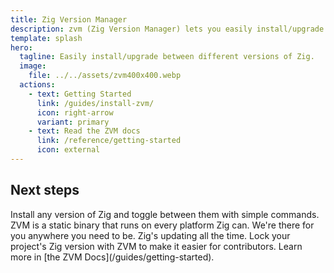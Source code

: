 ```yaml
---
title: Zig Version Manager
description: zvm (Zig Version Manager) lets you easily install/upgrade between different versions of Zig.
template: splash
hero:
  tagline: Easily install/upgrade between different versions of Zig.
  image:
    file: ../../assets/zvm400x400.webp
  actions:
    - text: Getting Started
      link: /guides/install-zvm/
      icon: right-arrow
      variant: primary
    - text: Read the ZVM docs
      link: /reference/getting-started
      icon: external
---
```



## Next steps

<CardGrid stagger>
	<Card title="Install & Switch Between Zig Versions Seamlessly" icon="pencil">
		Install any version of Zig and toggle between them with simple commands.
	</Card>
	<Card title="The Most Portable Version Manager" icon="add-document">
		ZVM is  a static binary that runs on every platform Zig can. We're there for you anywhere you need to be.
	</Card>
	<Card title="Lock your project to a specific Zig version" icon="setting">
		Zig's updating all the time. Lock your project's Zig version with ZVM to make it easier for contributors.
	</Card>
	<Card title="Read the docs" icon="open-book">
		Learn more in [the ZVM Docs](/guides/getting-started).
	</Card>
</CardGrid>


